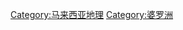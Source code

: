 {{main|東馬}}
{{commons category|Malaysian Borneo}}

[[Category:马来西亚地理|Category:马来西亚地理]]
[[Category:婆罗洲|Category:婆罗洲]]